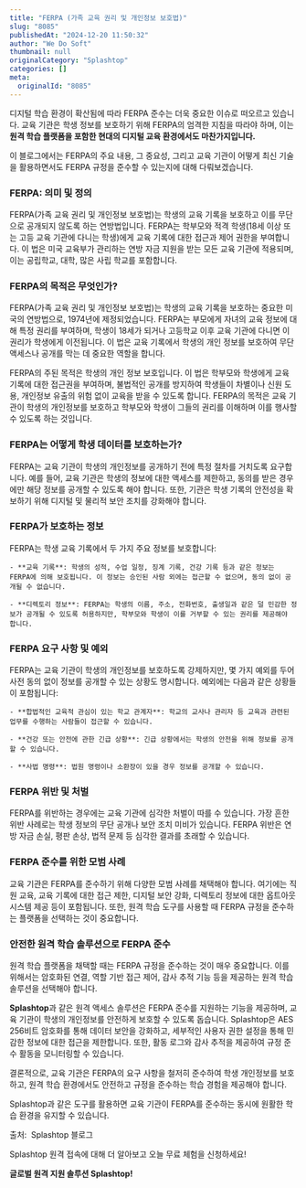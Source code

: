 ```yaml
---
title: "FERPA (가족 교육 권리 및 개인정보 보호법)"
slug: "8085"
publishedAt: "2024-12-20 11:50:32"
author: "We Do Soft"
thumbnail: null
originalCategory: "Splashtop"
categories: []
meta:
  originalId: "8085"
---
```


디지털 학습 환경이 확산됨에 따라 FERPA 준수는 더욱 중요한 이슈로 떠오르고 있습니다. 교육 기관은 학생 정보를 보호하기 위해 FERPA의 엄격한 지침을 따라야 하며, 이는 **원격 학습 플랫폼을 포함한 현대의 디지털 교육 환경에서도 마찬가지입니다.**

이 블로그에서는 FERPA의 주요 내용, 그 중요성, 그리고 교육 기관이 어떻게 최신 기술을 활용하면서도 FERPA 규정을 준수할 수 있는지에 대해 다뤄보겠습니다.

### FERPA: 의미 및 정의

FERPA(가족 교육 권리 및 개인정보 보호법)는 학생의 교육 기록을 보호하고 이를 무단으로 공개되지 않도록 하는 연방법입니다. FERPA는 학부모와 적격 학생(18세 이상 또는 고등 교육 기관에 다니는 학생)에게 교육 기록에 대한 접근과 제어 권한을 부여합니다. 이 법은 미국 교육부가 관리하는 연방 자금 지원을 받는 모든 교육 기관에 적용되며, 이는 공립학교, 대학, 많은 사립 학교를 포함합니다.

### FERPA의 목적은 무엇인가?

FERPA(가족 교육 권리 및 개인정보 보호법)는 학생의 교육 기록을 보호하는 중요한 미국의 연방법으로, 1974년에 제정되었습니다.
FERPA는 부모에게 자녀의 교육 정보에 대해 특정 권리를 부여하며, 학생이 18세가 되거나 고등학교 이후 교육 기관에 다니면 이 권리가 학생에게 이전됩니다.
이 법은 교육 기록에서 학생의 개인 정보를 보호하여 무단 액세스나 공개를 막는 데 중요한 역할을 합니다.

FERPA의 주된 목적은 학생의 개인 정보 보호입니다. 이 법은 학부모와 학생에게 교육 기록에 대한 접근권을 부여하며, 불법적인 공개를 방지하여 학생들이 차별이나 신원 도용, 개인정보 유출의 위험 없이 교육을 받을 수 있도록 합니다. FERPA의 목적은 교육 기관이 학생의 개인정보를 보호하고 학부모와 학생이 그들의 권리를 이해하며 이를 행사할 수 있도록 하는 것입니다.

### FERPA는 어떻게 학생 데이터를 보호하는가?

FERPA는 교육 기관이 학생의 개인정보를 공개하기 전에 특정 절차를 거치도록 요구합니다. 예를 들어, 교육 기관은 학생의 정보에 대한 액세스를 제한하고, 동의를 받은 경우에만 해당 정보를 공개할 수 있도록 해야 합니다. 또한, 기관은 학생 기록의 안전성을 확보하기 위해 디지털 및 물리적 보안 조치를 강화해야 합니다.

### FERPA가 보호하는 정보

FERPA는 학생 교육 기록에서 두 가지 주요 정보를 보호합니다:

 	- **교육 기록**: 학생의 성적, 수업 일정, 징계 기록, 건강 기록 등과 같은 정보는 FERPA에 의해 보호됩니다. 이 정보는 승인된 사람 외에는 접근할 수 없으며, 동의 없이 공개될 수 없습니다.

 	- **디렉토리 정보**: FERPA는 학생의 이름, 주소, 전화번호, 출생일과 같은 덜 민감한 정보가 공개될 수 있도록 허용하지만, 학부모와 학생이 이를 거부할 수 있는 권리를 제공해야 합니다.

### FERPA 요구 사항 및 예외

FERPA는 교육 기관이 학생의 개인정보를 보호하도록 강제하지만, 몇 가지 예외를 두어 사전 동의 없이 정보를 공개할 수 있는 상황도 명시합니다. 예외에는 다음과 같은 상황들이 포함됩니다:

 	- **합법적인 교육적 관심이 있는 학교 관계자**: 학교의 교사나 관리자 등 교육과 관련된 업무를 수행하는 사람들이 접근할 수 있습니다.

 	- **건강 또는 안전에 관한 긴급 상황**: 긴급 상황에서는 학생의 안전을 위해 정보를 공개할 수 있습니다.

 	- **사법 명령**: 법원 명령이나 소환장이 있을 경우 정보를 공개할 수 있습니다.

### FERPA 위반 및 처벌

FERPA를 위반하는 경우에는 교육 기관에 심각한 처벌이 따를 수 있습니다. 가장 흔한 위반 사례로는 학생 정보의 무단 공개나 보안 조치 미비가 있습니다. FERPA 위반은 연방 자금 손실, 평판 손상, 법적 문제 등 심각한 결과를 초래할 수 있습니다.

### FERPA 준수를 위한 모범 사례

교육 기관은 FERPA를 준수하기 위해 다양한 모범 사례를 채택해야 합니다. 여기에는 직원 교육, 교육 기록에 대한 접근 제한, 디지털 보안 강화, 디렉토리 정보에 대한 옵트아웃 시스템 제공 등이 포함됩니다. 또한, 원격 학습 도구를 사용할 때 FERPA 규정을 준수하는 플랫폼을 선택하는 것이 중요합니다.

### 안전한 원격 학습 솔루션으로 FERPA 준수

원격 학습 플랫폼을 채택할 때는 FERPA 규정을 준수하는 것이 매우 중요합니다. 이를 위해서는 암호화된 연결, 역할 기반 접근 제어, 감사 추적 기능 등을 제공하는 원격 학습 솔루션을 선택해야 합니다.

**Splashtop**과 같은 원격 액세스 솔루션은 FERPA 준수를 지원하는 기능을 제공하며, 교육 기관이 학생의 개인정보를 안전하게 보호할 수 있도록 돕습니다. Splashtop은 AES 256비트 암호화를 통해 데이터 보안을 강화하고, 세부적인 사용자 권한 설정을 통해 민감한 정보에 대한 접근을 제한합니다. 또한, 활동 로그와 감사 추적을 제공하여 규정 준수 활동을 모니터링할 수 있습니다.

결론적으로, 교육 기관은 FERPA의 요구 사항을 철저히 준수하여 학생 개인정보를 보호하고, 원격 학습 환경에서도 안전하고 규정을 준수하는 학습 경험을 제공해야 합니다.

Splashtop과 같은 도구를 활용하면 교육 기관이 FERPA를 준수하는 동시에 원활한 학습 환경을 유지할 수 있습니다.

출처:  Splashtop 블로그

Splashtop 원격 접속에 대해 더 알아보고 오늘 무료 체험을 신청하세요!

**글로벌 원격 지원 솔루션 Splashtop!**
